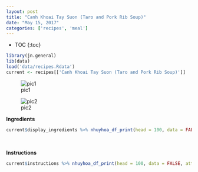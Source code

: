 ```yaml
---
layout: post
title: "Canh Khoai Tay Suon (Taro and Pork Rib Soup)"
date: "May 15, 2017"
categories: ['recipes', 'meal']
---
```


* TOC
{:toc}

```r
library(jn.general)
lib(data)
load('data/recipes.Rdata')
current <- recipes[['Canh Khoai Tay Suon (Taro and Pork Rib Soup)']]
```

![pic1](http://jnguyen92.github.io/nhuyhoa/figure/food/Canh Khoai Tay Suon1.JPG)

![pic2](http://jnguyen92.github.io/nhuyhoa/figure/food/Canh Khoai Tay Suon2.JPG)

**Ingredients**

```r
current$display_ingredients %>% nhuyhoa_df_print(head = 100, data = FALSE, attribute = "class = \"presenttab\"")
```

<br>

**Instructions**

```r
current$instructions %>% nhuyhoa_df_print(head = 100, data = FALSE, attribute = "class = \"presenttabnoh\"")
```

